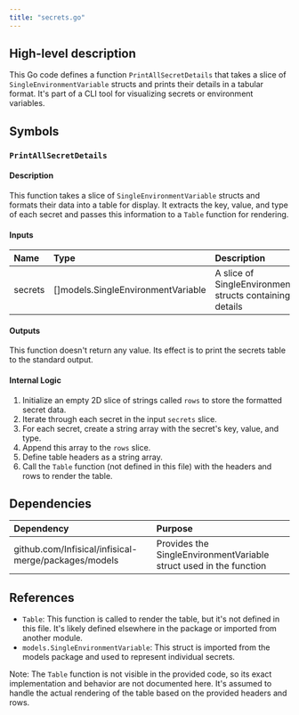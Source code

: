 ```yaml
---
title: "secrets.go"
---
```


## High-level description
This Go code defines a function `PrintAllSecretDetails` that takes a slice of `SingleEnvironmentVariable` structs and prints their details in a tabular format. It's part of a CLI tool for visualizing secrets or environment variables.

## Symbols

### `PrintAllSecretDetails`
#### Description
This function takes a slice of `SingleEnvironmentVariable` structs and formats their data into a table for display. It extracts the key, value, and type of each secret and passes this information to a `Table` function for rendering.

#### Inputs
| Name | Type | Description |
|:-----|:-----|:------------|
| secrets | []models.SingleEnvironmentVariable | A slice of SingleEnvironmentVariable structs containing secret details |

#### Outputs
This function doesn't return any value. Its effect is to print the secrets table to the standard output.

#### Internal Logic
1. Initialize an empty 2D slice of strings called `rows` to store the formatted secret data.
2. Iterate through each secret in the input `secrets` slice.
3. For each secret, create a string array with the secret's key, value, and type.
4. Append this array to the `rows` slice.
5. Define table headers as a string array.
6. Call the `Table` function (not defined in this file) with the headers and rows to render the table.

## Dependencies
| Dependency | Purpose |
|:-----------|:--------|
| github.com/Infisical/infisical-merge/packages/models | Provides the SingleEnvironmentVariable struct used in the function |

## References
- `Table`: This function is called to render the table, but it's not defined in this file. It's likely defined elsewhere in the package or imported from another module.
- `models.SingleEnvironmentVariable`: This struct is imported from the models package and used to represent individual secrets.

Note: The `Table` function is not visible in the provided code, so its exact implementation and behavior are not documented here. It's assumed to handle the actual rendering of the table based on the provided headers and rows.
